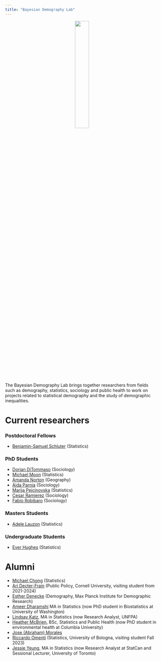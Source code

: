 ```yaml
---
title: "Bayesian Demography Lab"
---
```


<center>![](/img/lab_hex.jpg){width="30%"}</center>

The Bayesian Demography Lab brings together researchers from fields such as demography, statistics, sociology and public health to work on projects related to statistical demography and the study of demographic inequalities.

# Current researchers

### Postdoctoral Fellows

- [Benjamin-Samuel Schluter](https://www.benjaminschluter.com/) (Statistics)

### PhD Students

- [Dorian DiTommaso](https://ca.linkedin.com/in/dorian-ditommaso) (Sociology)
- [Michael Moon](https://www.statistics.utoronto.ca/people/directories/graduate-students/michael-jongho-moon) (Statistics)
- [Amanda Norton](https://www.utm.utoronto.ca/geography/people/amanda-norton) (Geography)
- [Aida Parnia](https://scholar.google.com/citations?user=SsX55_MAAAAJ&hl=en) (Sociology)
- [Marija Pejcinovska](https://www.statistics.utoronto.ca/people/directories/graduate-students/marija-pejcinovska) (Statistics)
- [Cesar Ramierez](https://ca.linkedin.com/in/ccj-ramirez) (Sociology)
- [Fabio Robibaro](https://ca.linkedin.com/in/fabio-robibaro-886208261?original_referer=https%3A%2F%2Fwww.google.com%2F) (Sociology)

### Masters Students

- [Adele Lauzon](https://ca.linkedin.com/in/adelelauzon) (Statistics)

### Undergraduate Students

- [Ever Hughes](https://ca.linkedin.com/in/ever-hughes-93ga64) (Statistics)

<!-- ### Visiting Students -->

# Alumni
- [Michael Chong](https://www.statistics.utoronto.ca/people/directories/graduate-students/michael-chong) (Statistics)
- [Ari Decter-Frain](https://aridecterfrain.com/) (Public Policy, Cornell University, visiting student from 2021-2024)
- [Esther Denecke](https://www.demogr.mpg.de/en/about_us_6113/staff_directory_1899/esther_dorothea_denecke_4094) (Demography, Max Planck Institute for Demographic Research)
- [Ameer Dharamshi](https://ameerd.github.io/) MA in Statistics (now PhD student in Biostatistics at University of Washington)
- [Lindsay Katz](https://ca.linkedin.com/in/lindsaykatz16), MA in Statistics (now Research Analyst, UNFPA)
- [Heather McBrien](http://cmajopen.ca/content/7/4/E665.short?rss=1), BSc, Statistics and Public Health (now PhD student in environmental health at Columbia University)
- [Jose (Abraham) Morales](https://github.com/abraham-mv)
- [Riccardo Omenti](https://romenti.github.io/) (Statistics, University of Bologna, visiting student Fall 2023)
- [Jessie Yeung](https://www.jessieyeung.ca/), MA in Statistics (now Research Analyst at StatCan and Sessional Lecturer, University of Toronto)

    

<!-- # Main collaborators -->

<!-- - [Rohan Alexander](https://rohanalexander.com/), Information and Statistics, University of Toronto -->
<!-- - [Leontine Alkema](https://leontinealkema.github.io/alkema_lab/), Biostatistics, UMass Amherst -->
<!-- - [Alison Gemmill](https://www.alisongemmill.com/), Population, Family and Reproductive Health, Johns Hopkins University -->
<!-- - [Josh Goldstein](https://www.site.demog.berkeley.edu/josh-goldstein), Demography, UC Berkeley -->
<!-- - [Robert Pickett](http://www.robertempickett.com/), Demography and Sociology, NYU -->
<!-- - [Leslie Root](https://leslieroot.net/about/), Demography, University of Colorado, Boulder -->
<!-- - [Chris Wildemann](https://en.wikipedia.org/wiki/Christopher_Wildeman), Sociology, Duke University -->
<!-- - [Emilio Zagheni](https://www.demogr.mpg.de/en/about_us_6113/staff_directory_1899/emilio_zagheni_2243), Demography, Max Planck Institute for Demographic Research -->
